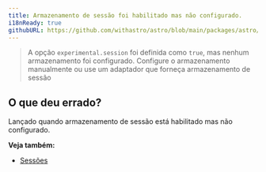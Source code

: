 ```yaml
---
title: Armazenamento de sessão foi habilitado mas não configurado.
i18nReady: true
githubURL: https://github.com/withastro/astro/blob/main/packages/astro/src/core/errors/errors-data.ts
---
```


> A opção `experimental.session` foi definida como `true`, mas nenhum armazenamento foi configurado. Configure o armazenamento manualmente ou use um adaptador que forneça armazenamento de sessão

## O que deu errado?
Lançado quando armazenamento de sessão está habilitado mas não configurado.

**Veja também:**
-  [Sessões](/pt-br/guides/sessions/)
